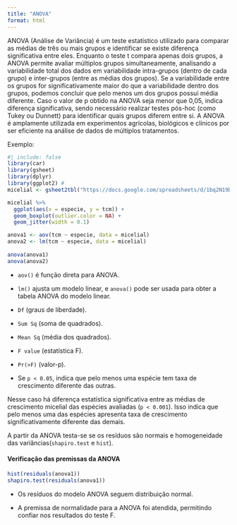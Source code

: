 ```yaml
---
title: "ANOVA"
format: html
---
```


ANOVA (Análise de Variância) é um teste estatístico utilizado para comparar as médias de três ou mais grupos e identificar se existe diferença significativa entre eles. Enquanto o teste t compara apenas dois grupos, a ANOVA permite avaliar múltiplos grupos simultaneamente, analisando a variabilidade total dos dados em variabilidade intra-grupos (dentro de cada grupo) e inter-grupos (entre as médias dos grupos). Se a variabilidade entre os grupos for significativamente maior do que a variabilidade dentro dos grupos, podemos concluir que pelo menos um dos grupos possui média diferente. Caso o valor de p obtido na ANOVA seja menor que 0,05, indica diferença significativa, sendo necessário realizar testes pós-hoc (como Tukey ou Dunnett) para identificar quais grupos diferem entre si. A ANOVA é amplamente utilizada em experimentos agrícolas, biológicos e clínicos por ser eficiente na análise de dados de múltiplos tratamentos.

Exemplo:

```r
#| include: false
library(car)
library(gsheet)
library(dplyr)
library(ggplot2) # 
micelial <- gsheet2tbl("https://docs.google.com/spreadsheets/d/1bq2N19DcZdtax2fQW9OHSGMR0X2__Z9T/edit?gid=959387827#gid=959387827")

micelial %>%
  ggplot(aes(x = especie, y = tcm)) +
  geom_boxplot(outlier.color = NA) +
  geom_jitter(width = 0.1)

```

```r
anova1 <- aov(tcm ~ especie, data = micelial)
anova2 <- lm(tcm ~ especie, data = micelial)
 
anova(anova1)
anova(anova2)

```

-   `aov()` é função direta para ANOVA.

-   `lm()` ajusta um modelo linear, e `anova()` pode ser usada para obter a tabela ANOVA do modelo linear.

-   `Df` (graus de liberdade).

-   `Sum Sq` (soma de quadrados).

-   `Mean Sq` (média dos quadrados).

-   `F value` (estatística F).

-   `Pr(>F)` (valor-p).

-   Se `p < 0.05`, indica que pelo menos uma espécie tem taxa de crescimento diferente das outras.

Nesse caso há diferença estatística significativa entre as médias de crescimento micelial das espécies avaliadas (`p < 0.001`). Isso indica que pelo menos uma das espécies apresenta taxa de crescimento significativamente diferente das demais.

A partir da ANOVA testa-se se os resíduos são normais e homogeneidade das variâncias(`shapiro.test` e `hist`).

#### Verificação das premissas da ANOVA

```r
hist(residuals(anova1))
shapiro.test(residuals(anova1))
```

-   Os resíduos do modelo ANOVA seguem distribuição normal.

-   A premissa de normalidade para a ANOVA foi atendida, permitindo confiar nos resultados do teste F.
